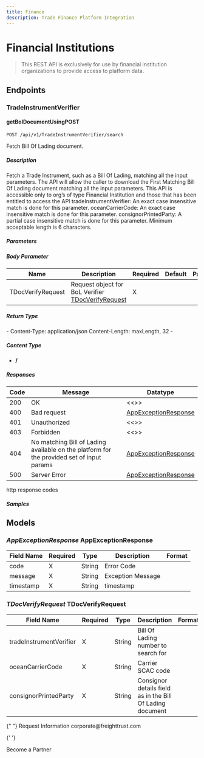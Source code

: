 ```yaml
---
title: Finance
description: Trade Finance Platform Integration
---
```


# Financial Institutions

> This REST API is exclusively for use by financial institution organizations to
> provide access to platform data.

## Endpoints

### TradeInstrumentVerifier

#### getBolDocumentUsingPOST

`POST /api/v1/TradeInstrumentVerifier/search`

Fetch Bill Of Lading document.

##### Description

Fetch a Trade Instrument, such as a Bill Of Lading, matching all the input
parameters. The API will allow the caller to download the First Matching Bill Of
Lading document matching all the input parameters. This API is accessible only
to org’s of type Financial Institution and those that has been entitled to
access the API tradeInstrumentVerifier: An exact case insensitive match is done
for this parameter. oceanCarrierCode: An exact case insensitive match is done
for this parameter. consignorPrintedParty: A partial case insensitive match is
done for this parameter. Minimum acceptable length is 6 characters.

##### Parameters

##### Body Parameter

| Name              | Description                                                              | Required | Default | Pattern |
| ----------------- | ------------------------------------------------------------------------ | -------- | ------- | ------- |
| TDocVerifyRequest | Request object for BoL Verifier [ TDocVerifyRequest](#TDocVerifyRequest) | X        |         |         |

##### Return Type

\- Content-Type: application/json Content-Length: maxLength, 32 \-

##### Content Type

- **/**

##### Responses

| Code | Message                                                                                   | Datatype                                       |
| ---- | ----------------------------------------------------------------------------------------- | ---------------------------------------------- |
| 200  | OK                                                                                        | \<\<\>\>                                       |
| 400  | Bad request                                                                               | [ AppExceptionResponse](#AppExceptionResponse) |
| 401  | Unauthorized                                                                              | \<\<\>\>                                       |
| 403  | Forbidden                                                                                 | \<\<\>\>                                       |
| 404  | No matching Bill of Lading available on the platform for the provided set of input params | [ AppExceptionResponse](#AppExceptionResponse) |
| 500  | Server Error                                                                              | [ AppExceptionResponse](#AppExceptionResponse) |

http response codes

##### Samples

## Models

### _AppExceptionResponse_ AppExceptionResponse

| Field Name | Required | Type   | Description       | Format |
| ---------- | -------- | ------ | ----------------- | ------ |
| code       | X        | String | Error Code        |        |
| message    | X        | String | Exception Message |        |
| timestamp  | X        | String | timestamp         |        |

### _TDocVerifyRequest_ TDocVerifyRequest

| Field Name              | Required | Type   | Description                                               | Format |
| ----------------------- | -------- | ------ | --------------------------------------------------------- | ------ |
| tradeInstrumentVerifier | X        | String | Bill Of Lading number to search for                       |        |
| oceanCarrierCode        | X        | String | Carrier SCAC code                                         |        |
| consignorPrintedParty   | X        | String | Consignor details field as in the Bill Of Lading document |        |

<Title>General Contact</Title>{" "}

<AnchorLinks small>
  <AnchorLink to="https://freight.page.link/request-information">
    Request Information
  </AnchorLink>
</AnchorLinks>
<Title>E-Mail</Title>
<AnchorLinks small>
  <AnchorLink to="mailto:corporate@freighttrust.com">
    corporate@freighttrust.com
  </AnchorLink>
</AnchorLinks>
<Title>Partners</Title>

{' '}

<AnchorLinks small>
  <AnchorLink to="https://freight.page.link/request-information">
    Become a Partner
  </AnchorLink>
</AnchorLinks>
